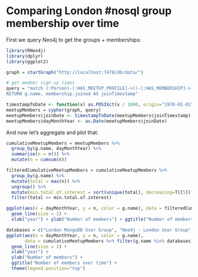 Comparing London #nosql group membership over time
========================================================

First we query Neo4j to get the groups + memberships:

```r
library(RNeo4j)
library(dplyr)
library(ggplot2)

graph = startGraph("http://localhost:7478/db/data/")

# get member sign up times
query = "match (:Person)-[:HAS_MEETUP_PROFILE]->()-[:HAS_MEMBERSHIP]->(membership)-[:OF_GROUP]->(g:Group)
RETURN g.name, membership.joined AS joinTimestamp"

timestampToDate <- function(x) as.POSIXct(x / 1000, origin="1970-01-01", tz = "GMT")
meetupMembers = cypher(graph, query)
meetupMembers$joinDate <- timestampToDate(meetupMembers$joinTimestamp)
meetupMembers$dayMonthYear <- as.Date(meetupMembers$joinDate)
```

And now let's aggregate and plot that:

```r
cumulativeMeetupMembers = meetupMembers %>%
  group_by(g.name, dayMonthYear) %>%
  summarise(n = n()) %>%
  mutate(n = cumsum(n))

filteredCumulativeMeetupMembers = cumulativeMeetupMembers %>%
  group_by(g.name) %>%
  mutate(total = max(n)) %>%
  ungroup() %>%
  mutate(min.total.of.interest = sort(unique(total), decreasing=T)[5]) %>%
  filter(total >= min.total.of.interest)
```

```r
ggplot(aes(x = dayMonthYear, y = n, color = g.name), data = filteredCumulativeMeetupMembers) + 
  geom_line(size = 1) +
  xlab("year") + ylab("Number of members") + ggtitle("Number of members over time")
```

```r
databases = c("London MongoDB User Group", "Neo4j - London User Group", "London Riak Meetup", "Hadoop Users Group UK", "Cassandra London", "Couchbase London", "London ElasticSearch User Group")
ggplot(aes(x = dayMonthYear, y = n, color = g.name), 
       data = cumulativeMeetupMembers %>% filter(g.name %in% databases)) + 
  geom_line(size = 1) +
  xlab("year") + 
  ylab("Number of members") + 
  ggtitle("Number of members over time") +
  theme(legend.position="top")
```

